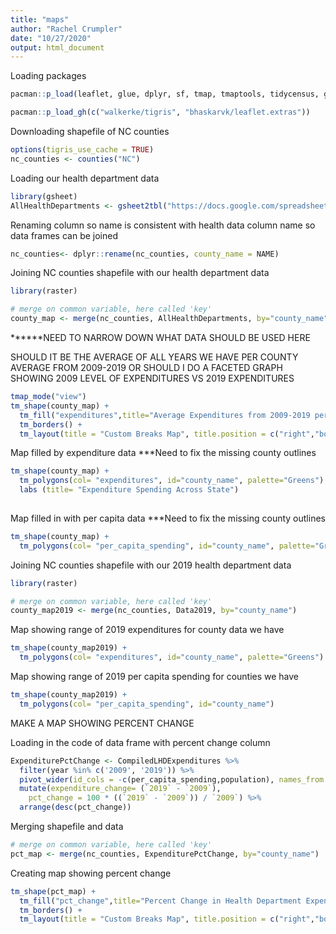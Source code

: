 ```yaml
---
title: "maps"
author: "Rachel Crumpler"
date: "10/27/2020"
output: html_document
---
```

Loading packages
```r
pacman::p_load(leaflet, glue, dplyr, sf, tmap, tmaptools, tidycensus, ggmap, htmltools,  htmlwidgets)  

pacman::p_load_gh(c("walkerke/tigris", "bhaskarvk/leaflet.extras")) 
```

Downloading shapefile of NC counties
```r
options(tigris_use_cache = TRUE)
nc_counties <- counties("NC")
```


Loading our health department data
```r
library(gsheet)
AllHealthDepartments <- gsheet2tbl("https://docs.google.com/spreadsheets/d/1Tp6E7I3lguVumOMuFyoJJQ5naTroHmkeXqnXXqvq1cI/edit#gid=0")
```

Renaming column so name is consistent with health data column name so data frames can be joined
```r
nc_counties<- dplyr::rename(nc_counties, county_name = NAME) 
```


Joining NC counties shapefile with our health department data
```r
library(raster)

# merge on common variable, here called 'key'
county_map <- merge(nc_counties, AllHealthDepartments, by="county_name")

```



******NEED TO NARROW DOWN WHAT DATA SHOULD BE USED HERE

SHOULD IT BE THE AVERAGE OF ALL YEARS WE HAVE PER COUNTY
AVERAGE FROM 2009-2019
OR SHOULD I DO A FACETED GRAPH SHOWING 2009 LEVEL OF EXPENDITURES VS 2019 EXPENDITURES
```r
tmap_mode("view")
tm_shape(county_map) +
  tm_fill("expenditures",title="Average Expenditures from 2009-2019 per county",breaks=c(0,5000000,10000000,15000000,20000000,25000000,30000000, 80000000),palette="YlOrBr")  +
  tm_borders() +
  tm_layout(title = "Custom Breaks Map", title.position = c("right","bottom"))
```



Map filled by expenditure data
***Need to fix the missing county outlines
```r
tm_shape(county_map) +
  tm_polygons(col= "expenditures", id="county_name", palette="Greens") + 
  labs (title= "Expenditure Spending Across State") 
   
```

Map filled in with per capita data
***Need to fix the missing county outlines
```r
tm_shape(county_map) +
  tm_polygons(col= "per_capita_spending", id="county_name", palette="Greens")
```



Joining NC counties shapefile with our 2019 health department data
```r
library(raster)

# merge on common variable, here called 'key'
county_map2019 <- merge(nc_counties, Data2019, by="county_name")

```

Map showing range of 2019 expenditures for county data we have
```r
tm_shape(county_map2019) +
  tm_polygons(col= "expenditures", id="county_name", palette="Greens")
```

Map showing range of 2019 per capita spending for counties we have
```r
tm_shape(county_map2019) +
  tm_polygons(col= "per_capita_spending", id="county_name")
```

MAKE A MAP SHOWING PERCENT CHANGE

Loading in the code of data frame with percent change column
```r
ExpenditurePctChange <- CompiledLHDExpenditures %>%
  filter(year %in% c('2009', '2019')) %>%
  pivot_wider(id_cols = -c(per_capita_spending,population), names_from = year, values_from = expenditures) %>%
  mutate(expenditure_change= (`2019` - `2009`),
    pct_change = 100 * ((`2019` - `2009`)) / `2009`) %>%
  arrange(desc(pct_change))
```

Merging shapefile and data
```r
# merge on common variable, here called 'key'
pct_map <- merge(nc_counties, ExpenditurePctChange, by="county_name")
```

Creating map showing percent change
```r
tm_shape(pct_map) +
  tm_fill("pct_change",title="Percent Change in Health Department Expenditures from 2009-2019",palette="YlOrBr")  +
  tm_borders() +
  tm_layout(title = "Custom Breaks Map", title.position = c("right","bottom"))
```


